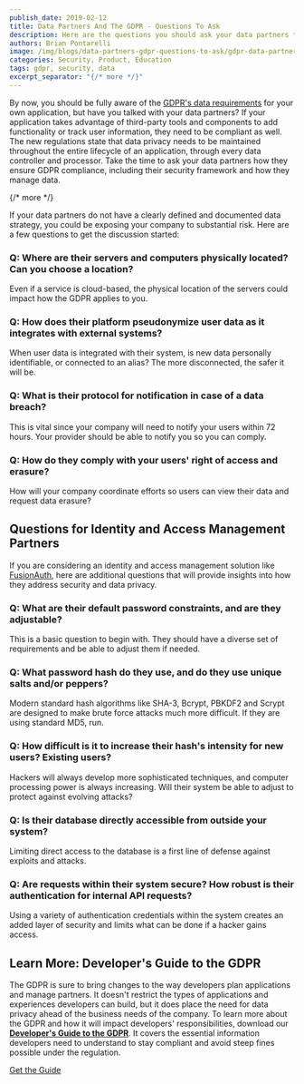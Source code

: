 ```yaml
---
publish_date: 2019-02-12 
title: Data Partners And The GDPR - Questions To Ask
description: Here are the questions you should ask your data partners to make sure they, and you, are GDPR compliant.
authors: Brian Pontarelli
image: /img/blogs/data-partners-gdpr-questions-to-ask/gdpr-data-partners-questions.jpg
categories: Security, Product, Education
tags: gdpr, security, data
excerpt_separator: "{/* more */}"
---
```


By now, you should be fully aware of the [GDPR's data requirements](/learn/expert-advice/ciam/developers-guide-to-gdpr "Get the Developer's Guide to the GDPR") for your own application, but have you talked with your data partners? If your application takes advantage of third-party tools and components to add functionality or track user information, they need to be compliant as well. The new regulations state that data privacy needs to be maintained throughout the entire lifecycle of an application, through every data controller and processor. Take the time to ask your data partners how they ensure GDPR compliance, including their security framework and how they manage data.

{/* more */}

If your data partners do not have a clearly defined and documented data strategy, you could be exposing your company to substantial risk. Here are a few questions to get the discussion started:

### Q: Where are their servers and computers physically located? Can you choose a location?

Even if a service is cloud-based, the physical location of the servers could impact how the GDPR applies to you.

### Q: How does their platform pseudonymize user data as it integrates with external systems?

When user data is integrated with their system, is new data personally identifiable, or connected to an alias? The more disconnected, the safer it will be.

### Q: What is their protocol for notification in case of a data breach?

This is vital since your company will need to notify your users within 72 hours. Your provider should be able to notify you so you can comply.

### Q: How do they comply with your users' right of access and erasure?

How will your company coordinate efforts so users can view their data and request data erasure?

## Questions for Identity and Access Management Partners

If you are considering an identity and access management solution like [FusionAuth](/ "FusionAuth Home"), here are additional questions that will provide insights into how they address security and data privacy.

### Q: What are their default password constraints, and are they adjustable?

This is a basic question to begin with. They should have a diverse set of requirements and be able to adjust them if needed.

### Q: What password hash do they use, and do they use unique salts and/or peppers?

Modern standard hash algorithms like SHA-3, Bcrypt, PBKDF2 and Scrypt are designed to make brute force attacks much more difficult. If they are using standard MD5, run.

### Q: How difficult is it to increase their hash's intensity for new users? Existing users?

Hackers will always develop more sophisticated techniques, and computer processing power is always increasing. Will their system be able to adjust to protect against evolving attacks?

### Q: Is their database directly accessible from outside your system?

Limiting direct access to the database is a first line of defense against exploits and attacks.

### Q: Are requests within their system secure? How robust is their authentication for internal API requests?

Using a variety of authentication credentials within the system creates an added layer of security and limits what can be done if a hacker gains access.

## Learn More: Developer's Guide to the GDPR

The GDPR is sure to bring changes to the way developers plan applications and manage partners. It doesn't restrict the types of applications and experiences developers can build, but it does place the need for data privacy ahead of the business needs of the company. To learn more about the GDPR and how it will impact developers' responsibilities, download our [**Developer's Guide to the GDPR**](/learn/expert-advice/ciam/developers-guide-to-gdpr "Get the Developer's Guide to the GDPR"). It covers the essential information developers need to understand to stay compliant and avoid steep fines possible under the regulation.

[Get the Guide](/learn/expert-advice/ciam/developers-guide-to-gdpr)
